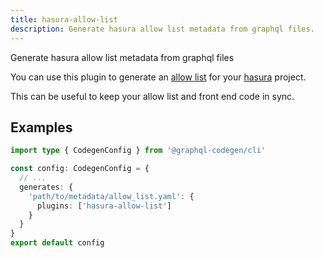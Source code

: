 ```yaml
---
title: hasura-allow-list
description: Generate hasura allow list metadata from graphql files.
---
```




<PluginHeader />

Generate hasura allow list metadata from graphql files

You can use this plugin to generate an
[allow list](https://hasura.io/docs/latest/graphql/cloud/security/allow-lists.html) for your
[hasura](https://hasura.io) project.

This can be useful to keep your allow list and front end code in sync.

## Examples

```ts filename="codegen.ts" {7}
import type { CodegenConfig } from '@graphql-codegen/cli'

const config: CodegenConfig = {
  // ...
  generates: {
    'path/to/metadata/allow_list.yaml': {
      plugins: ['hasura-allow-list']
    }
  }
}
export default config
```

<PluginApiDocs />
